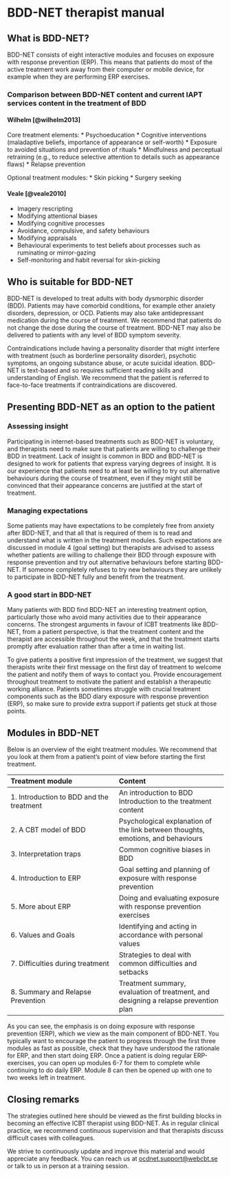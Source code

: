 # BDD-NET therapist manual

## What is BDD-NET?

BDD-NET consists of eight interactive modules and focuses on exposure with response prevention (ERP). This means that patients do most of the active treatment work away from their computer or mobile device, for example when they are performing ERP exercises.

### Comparison between BDD-NET content and current IAPT services content in the treatment of BDD

#### Wilhelm [@wilhelm2013]
Core treatment elements:
* Psychoeducation
* Cognitive interventions (maladaptive beliefs, importance of appearance or self-worth)
* Exposure to avoided situations and prevention of rituals
* Mindfulness and perceptual retraining (e.g., to reduce selective attention to details such as appearance flaws)
* Relapse prevention

Optional treatment modules:
* Skin picking
* Surgery seeking

#### Veale [@veale2010]
* Imagery rescripting
* Modifying attentional biases
* Modifying cognitive processes
* Avoidance, compulsive, and safety behaviours
* Modifying appraisals
* Behavioural experiments to test beliefs about processes such as ruminating or mirror-gazing
* Self-monitoring and habit reversal for skin-picking

## Who is suitable for BDD-NET

BDD-NET is developed to treat adults with body dysmorphic disorder (BDD). Patients may have comorbid conditions, for example other anxiety disorders, depression, or OCD. Patients may also take antidepressant medication during the course of treatment. We recommend that patients do not change the dose during the course of treatment. BDD-NET may also be delivered to patients with any level of BDD symptom severity.

Contraindications include having a personality disorder that might interfere with treatment (such as borderline personality disorder), psychotic symptoms, an ongoing substance abuse, or acute suicidal ideation. BDD-NET is text-based and so requires sufficient reading skills and understanding of English. We recommend that the patient is referred to face-to-face treatments if contraindications are discovered.

## Presenting BDD-NET as an option to the patient

### Assessing insight

Participating in internet-based treatments such as BDD-NET is voluntary, and therapists need to make sure that patients are willing to challenge their BDD in treatment. Lack of insight is common in BDD and BDD-NET is designed to work for patients that express varying degrees of insight. It is our experience that patients need to at least be willing to try out alternative behaviours during the course of treatment, even if they might still be convinced that their appearance concerns are justified at the start of treatment. 

### Managing expectations

Some patients may have expectations to be completely free from anxiety after BDD-NET, and that all that is required of them is to read and understand what is written in the treatment modules. Such expectations are discussed in module 4 (goal setting) but therapists are advised to assess whether patients are willing to challenge their BDD through exposure with response prevention and try out alternative behaviours before starting BDD-NET. If someone completely refuses to try new behaviours they are unlikely to participate in BDD-NET fully and benefit from the treatment.

### A good start in BDD-NET

Many patients with BDD find BDD-NET an interesting treatment option, particularly those who avoid many activities due to their appearance concerns. The strongest arguments in favour of ICBT treatments like BDD-NET, from a patient perspective, is that the treatment content and the therapist are accessible throughout the week, and that the treatment starts promptly after evaluation rather than after a time in waiting list.

To give patients a positive first impression of the treatment, we suggest that therapists write their first message on the first day of treatment to welcome the patient and notify them of ways to contact you. Provide encouragement throughout treatment to motivate the patient and establish a therapeutic working alliance. Patients sometimes struggle with crucial treatment components such as the BDD diary exposure with response prevention (ERP), so make sure to provide extra support if patients get stuck at those points.

## Modules in BDD-NET

Below is an overview of the eight treatment modules. We recommend that you look at them from a patient's point of view before starting the first treatment.

| **Treatment module** | **Content** |
| :--- | :--- |
| 1. Introduction to BDD and the treatment | An introduction to BDD <br> Introduction to the treatment content |
| 2. A CBT model of BDD | Psychological explanation of the link between thoughts, emotions, and behaviours  |
| 3. Interpretation traps | Common cognitive biases in BDD |
| 4. Introduction to ERP | Goal setting and planning of exposure with response prevention |
| 5. More about ERP | Doing and evaluating exposure with response prevention exercises |
| 6. Values and Goals | Identifying and acting in accordance with personal values |
| 7. Difficulties during treatment | Strategies to deal with common difficulties and setbacks |
| 8. Summary and Relapse Prevention | Treatment summary, evaluation of treatment, and designing a relapse prevention plan |

As you can see, the emphasis is on doing exposure with response prevention (ERP), which we view as the main component of BDD-NET. You typically want to encourage the patient to progress through the first three modules as fast as possible, check that they have understood the rationale for ERP, and then start doing ERP. Once a patient is doing regular ERP-exercises, you can open up modules 6-7 for them to complete while continuing to do daily ERP. Module 8 can then be opened up with one to two weeks left in treatment.

## Closing remarks

The strategies outlined here should be viewed as the first building blocks in becoming an effective ICBT therapist using BDD-NET. As in regular clinical practice, we recommend continuous supervision and that therapists discuss difficult cases with colleagues.

We strive to continuously update and improve this material and would appreciate any feedback. You can reach us at <ocdnet.support@webcbt.se> or talk to us in person at a training session.